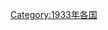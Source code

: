 {{Year by category
|m=1
|c=9
|d=3
|y=3
|cat=各国灾难
|sortkey=*
|parent=各年各国灾难
|subcat=1933年災難
}}
[[Category:1933年各国|Category:1933年各国]]